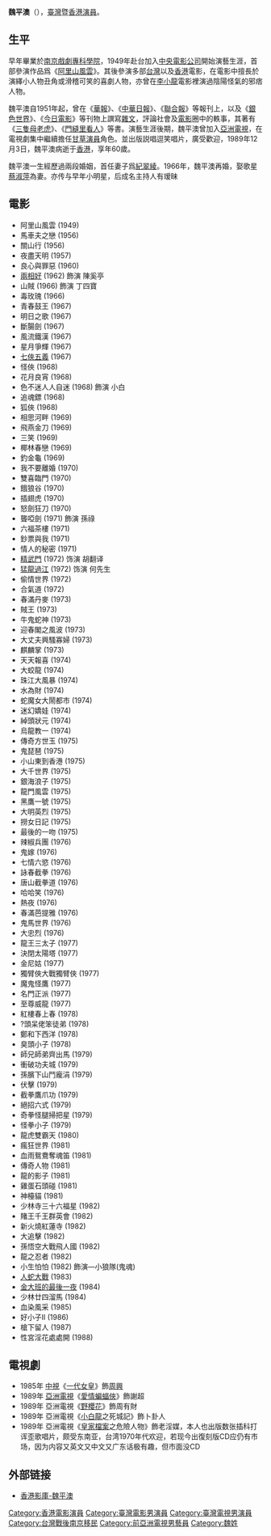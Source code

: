 {{blpunsourced|time=2014-12-17T03:15:15+00:00}}
{{藝人
| 姓名     = 魏平澳
| 類型     = 男演員
| 圖片     = Ngai Ping-Ngo.jpg
| 圖片尺寸 = 220px
| 圖片簡介 = 
| 羅馬拼音 = Ngai Ping-Ngo
| 英文名   = Paul Ngai
| 綽號     = 
| 國籍     = {{ROC}}
| 民族     = 
| 籍貫     = 
| 出生日期 = {{birth date|1929|11|29}}
| 出生地點 = {{ROC|南京市}}
| 逝世日期 = {{Death date and age|1989|12|3|1929|11|29}}
| 逝世地點 = {{HKG-1959}}
| 職業     = 歌手、導演、演員
| 語言     = [[中華民國國語|國語]]、[[粵語|粵語]]
| 身高     = 
| 体重     = 
| 教育程度 = 
| 宗教信仰 = 
| 父母     = 
| 配偶     =
| 兒女     = 
| 活躍年代 =
| 網站     = 
| 相關團体 = 
| 獎項     = 
| IMDb    = 0917664
 }}

'''魏平澳'''（{{bd|1929年|11月29日|1989年|12月3日}}），[[臺灣|臺灣]]暨[[香港|香港]][[演員|演員]]。

==生平==
早年畢業於[[南京戲劇專科學院|南京戲劇專科學院]]，1949年赴台加入[[中央電影公司|中央電影公司]]開始演藝生涯，首部參演作品爲《[[阿里山風雲|阿里山風雲]]》。其後參演多部[[台灣|台灣]]以及[[香港|香港]]電影，在電影中擅長於演繹小人物丑角或滑稽可笑的喜劇人物，亦曾在[[李小龍|李小龍]]電影裡演過陰陽怪氣的邪痞人物。

魏平澳自1951年起，曾在《[[華報|華報]]》、《[[中華日報|中華日報]]》、《[[聯合報|聯合報]]》等報刊上，以及《[[銀色世界|銀色世界]]》、《[[今日電影|今日電影]]》等刊物上譔寫[[雜文|雜文]]，評論社會及[[電影|電影]]圈中的軼事，其著有《[[三隻母老虎|三隻母老虎]]》、《[[門縫里看人|門縫里看人]]》等書。演藝生涯後期，魏平澳曾加入[[亞洲電視|亞洲電視]]，在電視劇集中繼續擔任[[甘草演員|甘草演員]]角色。並出版説唱逗笑唱片，廣受歡迎，1989年12月3日，魏平澳病逝于[[香港|香港]]，享年60歲。

魏平澳一生經歷過兩段婚姻，首任妻子爲[[紀翠綾|紀翠綾]]。1966年，魏平澳再婚，娶歌星[[蔡淑萍|蔡淑萍]]為妻。亦传与早年小明星，后成名主持人有瑷昧

== 電影 ==
* 阿里山風雲 (1949)	 	 
* 馬車夫之戀 (1956)	 	 
* 關山行 (1956)	 	 
* 夜盡天明 (1957)	 	 
* 良心與罪惡 (1960)	
* [[兩相好　(1962年電影)|兩相好]] (1962) 飾演  陳奚亭	 	 
* 山賊 (1966) 飾演  丁四寶
* 毒玫瑰 (1966)	 	 
* 青春鼓王 (1967)	 	 
* 明日之歌 (1967)	 	 
* 斷腸劍 (1967)	 	 
* 風流鐵漢 (1967)	 	 
* 星月爭輝 (1967)	 	 
* [[七俠五義　(1967年電影)|七俠五義]] (1967)	 	 
* 怪俠 (1968)	 	 
* 花月良宵 (1968)	 	 
* 色不迷人人自迷 (1968)	飾演  小白
* 追魂鏢 (1968)	 	 
* 狐俠 (1968)	
* 相思河畔 (1969)	 	 
* 飛燕金刀 (1969)	 	 
* 三笑 (1969)	 	 
* 椰林春戀 (1969)	 	 
* 釣金龜 (1969)	 	 
* 我不要離婚 (1970)	 	 
* 雙喜臨門 (1970)	 	 
* 餓狼谷 (1970)	 	 
* 插翅虎 (1970)	 	 
* 怒劍狂刀 (1970)	 	 
* 聾啞劍 (1971)	飾演  孫祿
* 六福茶樓 (1971)	 	 
* 鈔票與我 (1971)	 	 
* 情人的秘密 (1971)	 	 
* [[精武門_(電影)|精武門]] (1972) 饰演 胡翻译
* [[猛龍過江|猛龍過江]] (1972) 饰演 何先生	 
* 偷情世界 (1972)	 	 
* 合氣道 (1972)	 	
* 春滿丹麥 (1973)	 	 
* 賊王 (1973)	 	 
* 牛鬼蛇神 (1973)	 	 
* 迎春閣之風波 (1973)	 	 
* 大丈夫興騷寡婦 (1973)	 	 
* 麒麟掌 (1973)	 	 
* 天天報喜 (1974)	 	 
* 大蛟龍 (1974)	 	 
* 珠江大風暴 (1974)	 	 
* 水為財 (1974)	 	 
* 蛇魔女大鬧都市 (1974)	 	 
* 迷幻嬌娃 (1974)	 	 
* 綽頭狀元 (1974)	 	 
* 烏龍教一 (1974)	 	 
* 傳奇方世玉 (1975)	 	 
* 鬼琵琶 (1975)	 	 
* 小山東到香港 (1975)	 	 
* 大千世界 (1975)	 	 
* 銀海浪子 (1975)	 	 
* 龍門風雲 (1975)	 	 
* 黑鷹一號 (1975)	 	 
* 大明英烈 (1975)	 	 
* 撈女日記 (1975)	 	 
* 最後的一吻 (1975)	 	 
* 辣椒兵團 (1976)	 	 
* 鬼嫁 (1976)	 	 
* 七情六慾 (1976)	 	 
* 詠春截拳 (1976)	 	 
* 唐山截拳道 (1976)	 	 
* 哈哈笑 (1976)	 	 
* 熱夜 (1976)	 	 
* 春滿芭提雅 (1976)	 	 
* 鬼馬世界 (1976)	 	 
* 大忠烈 (1976)	 	 
* 龍王三太子 (1977)	 	 
* 決閉太陽塔 (1977)	 	 
* 金尼姑 (1977)	 	 
* 獨臂俠大戰獨臂俠 (1977)	 	 
* 魔鬼怪鷹 (1977)	 	 
* 名門正派 (1977)	 	 
* 至尊威龍 (1977)	 	 
* 紅樓春上春 (1978)	 	 
* ?頭呆佬笨徒弟 (1978)	 	 
* 鄭和下西洋 (1978)	 	 
* 臭頭小子 (1978)	 	 
* 師兄師弟齊出馬 (1979)	 	 
* 衝破功夫城 (1979)	 	 
* 孫臏下山鬥龐涓 (1979)	 	 
* 伏擊 (1979)	 	 
* 截拳鷹爪功 (1979)	 	 
* 絕招六式 (1979)	 	 
* 奇拳怪腿掃把星 (1979)	 	 
* 怪拳小子 (1979)	 	 
* 龍虎雙霸天 (1980)	 	 
* 瘋狂世界 (1981)	 	 
* 血雨鴛鴦奪魂笛 (1981)	 	 
* 傳奇人物 (1981)	 	 
* 龍的影子 (1981)	 	 
* 雞蛋石頭碰 (1981)	 	 
* 神檯貓 (1981)	 	 
* 少林寺三十六福星 (1982)	 	 
* 賭王千王群英會 (1982)	 	 
* 新火燒紅蓮寺 (1982)	 	 
* 大追擊 (1982)	 	 
* 孫悟空大戰飛人國 (1982)	 	 
* 龍之忍者 (1982)	 	 
* 小生怕怕 (1982) 飾演—小狼隊(鬼魂)	 	 
* [[人蛇大戰|人蛇大戰]] (1983)	 	 
* [[金大班的最後一夜|金大班的最後一夜]] (1984)	 	 
* 少林廿四溜馬 (1984)	 	 
* 血染風采 (1985)	 	 
* 好小子II (1986)	 	 
* 槍下留人 (1987)	 	 
* 性宮淫花處處開 (1988)

== 電視劇==
* 1985年 [[中視|中視]]《[[一代女皇|一代女皇]]》飾[[周興_(唐朝)|周興]]
* 1989年 [[亞洲電視|亞洲電視]]《[[愛情蝙蝠俠|愛情蝙蝠俠]]》飾謝超
* 1989年 亞洲電視《[[野櫻花|野櫻花]]》飾周有財
* 1989年 亞洲電視《[[小白龍_(電視劇)|小白龍]]之死城記》飾卜卦人
* 1989年 亞洲電視《[[皇家檔案|皇家檔案]]之危險人物》飾老淫媒，本人也出版数张插科打诨歪歌唱片，颇受东南亚，台湾1970年代欢迎，若现今出復刻版CD应仍有市场，因为内容又英文又中文又广东话极有趣，但市面没CD

== 外部链接 ==
* [http://hkmdb.com/db/people/view.mhtml?id=3465&display_set=big5 香港影庫-魏平澳]

[[Category:香港電影演員|Category:香港電影演員]]
[[Category:臺灣電影男演員|Category:臺灣電影男演員]]
[[Category:臺灣電視男演員|Category:臺灣電視男演員]]
[[Category:台灣戰後南京移民|Category:台灣戰後南京移民]]
[[Category:前亞洲電視男藝員|Category:前亞洲電視男藝員]]
[[Category:魏姓|Category:魏姓]]
